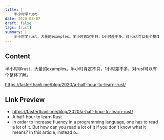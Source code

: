 ```yaml
---
title: |
    半小时学rust
date: 2020-03-07
draft: false
tags: [rust]
summary: |
    半小时学rust，大量的examples。半小时肯定不只，1小时差不多，对rust可以有个整体了解。
---
```


## Content

半小时学rust，大量的examples。半小时肯定不只，1小时差不多，对rust可以有个整体了解。

https://fasterthanli.me/blog/2020/a-half-hour-to-learn-rust/

## Link Preview

- https://fasterthanli.me/blog/2020/a-half-hour-to-learn-rust/
- A half-hour to learn Rust
- In order to increase fluency in a programming language, one has to read a lot of it. But how can you read a lot of it if you don't know what it means? In this article, instead o...
